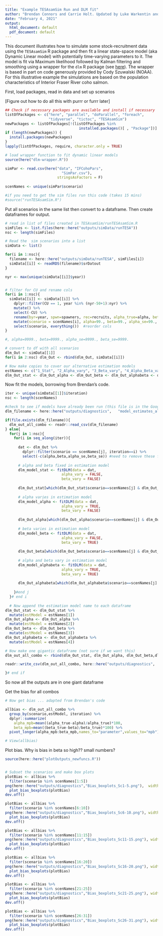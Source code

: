 ```yaml
---
title: "Example TESAsamSim Run and DLM fit"
author: "Brendan Connors and Carrie Holt. Updated by Luke Warkentin and Robyn Forrest"
date: "February 4, 2021"
output:
  html_document: default
  pdf_document: default
---
```


This document illustrates how to simulate some stock-recruitment data using the `TESAsamSim` R package and then fit a linear state-space model (aka Dynamic Linear model) with potentially time-varying parameters to it. The model is fit via Maximum likelihood followed by Kalman filtering and smoothing using a wrapper for the `dlm` R package (see [here](https://cran.r-project.org/web/packages/dlm/index.html)). The wrapper is based in part on code generously provided by Cody Szuwalski (NOAA). For this illustrative example the simulations are based on the population characteristics of Interior Fraser River coho salmon.

First, load packages, read in data and set up scenarios

[Figure out how to do all this with purrr or furrr later]

```r

## Check if necessary packages are available and install if necessary
listOfPackages <- c("here", "parallel", "doParallel", "foreach", 
                    "tidyverse", "tictoc", "TESAsamSim")
newPackages <- listOfPackages[!(listOfPackages %in% 
                                  installed.packages()[ , "Package"])]
if (length(newPackages)) {
  install.packages(newPackages)
}
lapply(listOfPackages, require, character.only = TRUE)

# load wrapper function to fit dynamic linear models
source(here("dlm-wrapper.R"))

simPar <- read.csv(here("data", "IFCohoPars",
                          "SimPar.csv"),
                        stringsAsFactors = F)
 
scenNames <- unique(simPar$scenario)

#if you need to get the sim files run this code (takes 15 mins)
#source("runTESAsamSim.R")


```

Put all scenarios in the same list then convert to a dataframe. Then create dataframes for output.

```r

# read in list of files created in TESAsamSim/runTESAsamSim.R
simFiles <- list.files(here::here("outputs/simData/runTESA"))
nsc <- length(simFiles)

# Read the  sim scenarios into a list
simData <- list()

for(i in 1:nsc){
  filename <- here::here("outputs/simData/runTESA", simFiles[i])
  simData[[i]] <- readRDS(filename)$srDatout
}

nyr <- max(unique(simData[[i]]$year))


# filter for CU and rename cols
for(i in 1:nsc){
  simData[[i]] <- simData[[i]] %>% 
    dplyr::filter(CU == 1, year %in% (nyr-50+1):nyr) %>% 
    mutate() %>% 
    select(-CU) %>% 
    rename(byr=year, spwn=spawners, rec=recruits, alpha_true=alpha, beta_true=beta) %>% 
    mutate(scenario = scenNames[i], alpha=99., beta=99., alpha_se=99., beta_se=99.) %>% # cols for output
    select(scenario, everything())  #reorder cols
}

#, alpha=9999., beta=9999., alpha_se=9999., beta_se=9999.

# convert to df with all scenarios
dlm_Out <- simData[[1]]
for(i in 2:nsc) dlm_Out <- rbind(dlm_Out, simData[[i]])

# Now make copies to cover our alternative estimation models
estNames <- c("1_Stat", "2_Alpha_vary", "3_Beta_vary", "4_Alpha_Beta_vary")
dlm_Out_stat <- dlm_Out_alpha <- dlm_Out_beta <- dlm_Out_alphabeta <- dlm_Out


```

Now fit the models, borrowing from Brendan's code.

```r

iter <- unique(simData[[1]]$iteration)
nsc <- length(scenNames)

#check to see if models have already been run (this file is in the Google drive)
dlm_filename <- here::here("outputs/diagnostics",   "model_estimates_all_combos.csv")

if(file.exists(dlm_filename)){
  dlm_out_all_combo <- readr::read_csv(dlm_filename)
} else{
  for(j in 1:nsc){
    for(i in seq_along(iter)){
      
      dat <- dlm_Out %>% 
        dplyr::filter(scenario == scenNames[j], iteration==i) %>% 
        select(-c(alpha,beta,alpha_se,beta_se)) #need to remove these for fitting
      
      # alpha and beta fixed in estimation model
      dlm_model_stat <- fitDLM(data = dat,
                          alpha_vary = FALSE,
                          beta_vary = FALSE)
      
      dlm_Out_stat[which(dlm_Out_stat$scenario==scenNames[j] & dlm_Out_stat$iteration==i),10:13] <- dlm_model_stat$results[,10:13]
   
      # alpha varies in estimation model
      dlm_model_alpha <- fitDLM(data = dat,
                          alpha_vary = TRUE,
                          beta_vary = FALSE)
      
      dlm_Out_alpha[which(dlm_Out_alpha$scenario==scenNames[j] & dlm_Out_alpha$iteration==i),10:13] <- dlm_model_alpha$results[,10:13]
      
      # beta varies in estimation model
      dlm_model_beta <- fitDLM(data = dat,
                          alpha_vary = FALSE,
                          beta_vary = TRUE)
      
      dlm_Out_beta[which(dlm_Out_beta$scenario==scenNames[j] & dlm_Out_beta$iteration==i),10:13] <- dlm_model_beta$results[,10:13]
      
      # alpha and beta vary in estimation model
      dlm_model_alphabeta <- fitDLM(data = dat,
                          alpha_vary = TRUE,
                          beta_vary = TRUE)
      
      dlm_Out_alphabeta[which(dlm_Out_alphabeta$scenario==scenNames[j] & dlm_Out_alphabeta$iteration==i),10:13] <- dlm_model_alphabeta$results[,10:13]
   
    }#end j
  }# end i
  
  # Now append the estimation model name to each dataframe
dlm_Out_stat <- dlm_Out_stat %>% 
  mutate(estModel = estNames[1])
dlm_Out_alpha <- dlm_Out_alpha %>% 
  mutate(estModel = estNames[2])
dlm_Out_beta <- dlm_Out_beta %>% 
  mutate(estModel = estNames[3])
dlm_Out_alphabeta <- dlm_Out_alphabeta %>% 
  mutate(estModel = estNames[4])

# Now make one gigantic dataframe (not sure if we want this)
dlm_out_all_combo <- rbind(dlm_Out_stat, dlm_Out_alpha, dlm_Out_beta,dlm_Out_alphabeta)

readr::write_csv(dlm_out_all_combo, here::here("outputs/diagnostics",   "model_estimates_all_combos.csv"))

}# end if


```

So now all the outputs are in one giant dataframe

Get the bias for all combos

```r
# Now get bias ... adapted from Brendan's code

allbias <- dlm_out_all_combo %>%
  group_by(scenario,estModel, iteration) %>%
  dplyr::summarize(
    alpha_mpb=mean((alpha_true-alpha)/alpha_true)*100,
    beta_mpb=mean((beta_true-beta)/beta_true)*100) %>%
  pivot_longer(alpha_mpb:beta_mpb,names_to="parameter",values_to="mpb")

# View(allbias)

```

Plot bias. Why is bias in beta so high?? small numbers?

```r
source(here::here("plotOutputs_newfuncs.R"))


# Subset the scenarios and make box plots
plotBias <- allbias %>% 
  filter(scenario %in% scenNames[1:5])
png(here::here("outputs/diagnostics","Bias_boxplots_Sc1-5.png"),  width = 960, height = 720)
  plot_bias_boxplots(plotBias)
dev.off()

plotBias <- allbias %>% 
  filter(scenario %in% scenNames[6:10])
png(here::here("outputs/diagnostics","Bias_boxplots_Sc6-10.png"), width = 960, height = 720 )
  plot_bias_boxplots(plotBias)
dev.off()

plotBias <- allbias %>% 
  filter(scenario %in% scenNames[11:15])
png(here::here("outputs/diagnostics","Bias_boxplots_Sc11-15.png"), width = 960, height = 720 )
  plot_bias_boxplots(plotBias)
dev.off()

plotBias <- allbias %>% 
  filter(scenario %in% scenNames[16:20])
png(here::here("outputs/diagnostics","Bias_boxplots_Sc16-20.png"), width = 960, height = 720 )
  plot_bias_boxplots(plotBias)
dev.off()

plotBias <- allbias %>% 
  filter(scenario %in% scenNames[21:25])
png(here::here("outputs/diagnostics","Bias_boxplots_Sc21-25.png"), width = 960, height = 720 )
  plot_bias_boxplots(plotBias)
dev.off()

plotBias <- allbias %>% 
  filter(scenario %in% scenNames[26:31])
png(here::here("outputs/diagnostics","Bias_boxplots_Sc26-31.png"), width = 960, height = 720 )
  plot_bias_boxplots(plotBias)
dev.off()


```
















